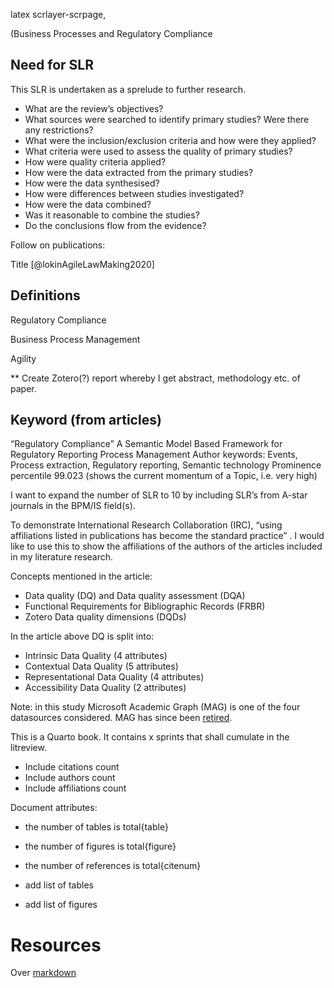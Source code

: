 
latex scrlayer-scrpage,


(Business Processes and Regulatory Compliance

## Need for SLR

This SLR is undertaken as a sprelude to further research.

- What are the review’s objectives?
- What sources were searched to identify primary studies? Were there any restrictions?
- What were the inclusion/exclusion criteria and how were they applied? 
- What criteria were used to assess the quality of primary studies? 
- How were quality criteria applied? 
- How were the data extracted from the primary studies? 
- How were the data synthesised? 
- How were differences between studies investigated? 
- How were the data combined? 
- Was it reasonable to combine the studies? 
- Do the conclusions flow from the evidence?

Follow on publications:

Title [@lokinAgileLawMaking2020]

## Definitions

Regulatory Compliance

Business Process Management

Agility

** Create Zotero(?) report whereby I get abstract, methodology etc. of paper.

\newpage

## Keyword (from articles)

"Regulatory Compliance"
A Semantic Model Based Framework for Regulatory Reporting Process Management
Author keywords: Events, Process extraction, Regulatory reporting, Semantic technology
Prominence percentile 99.023 (shows the current momentum of a Topic, i.e. very high)


I want to expand the number of SLR to 10 by including SLR's from A-star journals in the BPM/IS field(s).

To demonstrate International Research Collaboration (IRC), "using affiliations listed in publications has become the standard practice" [](https://direct.mit.edu/qss/article/3/3/529/112967/Assessing-the-quality-of-bibliographic-data). I would like to use this to show the affiliations of the authors of the articles included in my literature research.

Concepts mentioned in the article:

- Data quality (DQ) and Data quality assessment (DQA)
- Functional Requirements for Bibliographic Records (FRBR)
- Zotero Data quality dimensions (DQDs)

In the article above DQ is split into:

- Intrinsic Data Quality (4 attributes)
- Contextual Data Quality (5 attributes)
- Representational Data Quality (4 attributes)
- Accessibility Data Quality (2 attributes)

Note: in this study Microsoft Academic Graph (MAG) is one of the four datasources considered. MAG has since been [retired](https://www.microsoft.com/en-us/research/project/microsoft-academic-graph/).

This is a Quarto book. It contains x sprints that shall cumulate in the litreview.

* Include citations count
* Include authors count
* Include affiliations count

Document attributes:

* the number of tables is total{table}
* the number of figures is total{figure}
* the number of references is total{citenum}

* add list of tables
* add list of figures

# Resources

Over [markdown](https://www.arthurperret.fr/)
